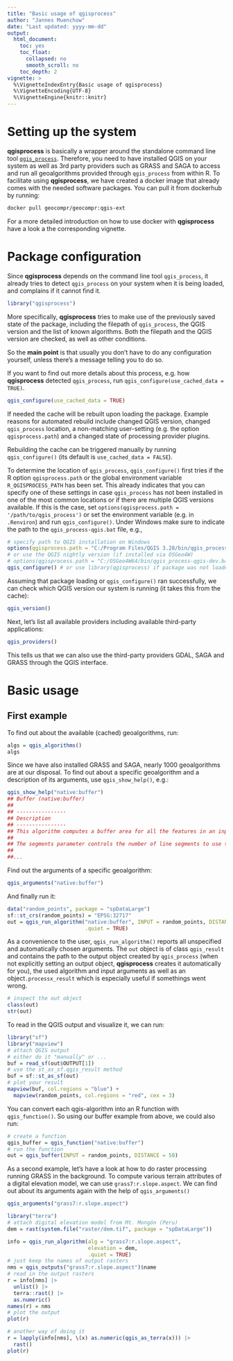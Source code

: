 ```yaml
---
title: "Basic usage of qgisprocess"
author: "Jannes Muenchow"
date: "Last updated: yyyy-mm-dd"
output:
  html_document: 
    toc: yes
    toc_float:
      collapsed: no
      smooth_scroll: no
    toc_depth: 2
vignette: >
  %\VignetteIndexEntry{Basic usage of qgisprocess}
  %\VignetteEncoding{UTF-8}
  %\VignetteEngine{knitr::knitr}
---
```


# Setting up the system

**qgisprocess** is basically a wrapper around the standalone command line tool [`qgis_process`](https://github.com/qgis/QGIS-Documentation/issues/5803).
Therefore, you need to have installed QGIS on your system as well as 3rd party providers such as GRASS and SAGA to access and run all geoalgorithms provided through `qgis_process` from within R.
To facilitate using **qgisprocess**, we have created a docker image that already comes with the needed software packages.
You can pull it from dockerhub by running:

```sh
docker pull geocompr/geocompr:qgis-ext
```

For a more detailed introduction on how to use docker with **qgisprocess** have a look a the corresponding vignette.

# Package configuration

Since **qgisprocess** depends on the command line tool `qgis_process`, it already tries to detect `qgis_process` on your system when it is being loaded, and complains if it cannot find it.

```r
library("qgisprocess")
```

More specifically, **qgisprocess** tries to make use of the previously saved state of the package, including the filepath of `qgis_process`, the QGIS version and the list of known algorithms.
Both the filepath and the QGIS version are checked, as well as other conditions.

So the **main point** is that usually you don't have to do any configuration yourself, unless there's a message telling you to do so.

If you want to find out more details about this process, e.g. how **qgisprocess**  detected `qgis_process`, run `qgis_configure(use_cached_data = TRUE)`.

```r
qgis_configure(use_cached_data = TRUE)
```

If needed the cache will be rebuilt upon loading the package.
Example reasons for automated rebuild include changed QGIS version, changed `qgis_process` location, a non-matching user-setting (e.g. the option `qgisprocess.path`) and a changed state of processing provider plugins.

Rebuilding the cache can be triggered manually by running `qgis_configure()` (its default is `use_cached_data = FALSE`).

To determine the location of `qgis_process`, `qgis_configure()` first tries if the R option `qgisprocess.path` or the global environment variable `R_QGISPROCESS_PATH` has been set.
This already indicates that you can specify one of these settings in case `qgis_process` has not been installed in one of the most common locations or if there are multiple QGIS versions available.
If this is the case, set `options(qgisprocess.path = '/path/to/qgis_process')` or set the environment variable (e.g. in `.Renviron`) and run `qgis_configure()`.
Under Windows make sure to indicate the path to the `qgis_process-qgis.bat` file, e.g.,

```r
# specify path to QGIS installation on Windows 
options(qgisprocess.path = "C:/Program Files/QGIS 3.28/bin/qgis_process-qgis.bat")
# or use the QGIS nightly version (if installed via OSGeo4W)
# options(qgisprocess.path = "C:/OSGeo4W64/bin/qgis_process-qgis-dev.bat")
qgis_configure() # or use library(qgisprocess) if package was not loaded yet
```

Assuming that package loading or `qgis_configure()` ran successfully, we can check which QGIS version our system is running (it takes this from the cache):

```r
qgis_version()
```

Next, let's list all available providers including available third-party applications: 

```r
qgis_providers()
```

This tells us that we can also use the third-party providers GDAL, SAGA and GRASS through the QGIS interface.

# Basic usage

## First example

To find out about the available (cached) geoalgorithms, run:

```r
algs = qgis_algorithms()
algs
```

Since we have also installed GRASS and SAGA, nearly 1000 geoalgorithms are at our disposal.
To find out about a specific geoalgorithm and a description of its arguments, use `qgis_show_help()`, e.g.:

```r
qgis_show_help("native:buffer")
## Buffer (native:buffer)
## 
## ----------------
## Description
## ----------------
## This algorithm computes a buffer area for all the features in an input layer, using a fixed or dynamic distance.
## 
## The segments parameter controls the number of line segments to use to approximate a quarter circle when creating rounded offsets.
## 
##...
```

Find out the arguments of a specific geoalgorithm:

```r
qgis_arguments("native:buffer")
```

And finally run it:

```r
data("random_points", package = "spDataLarge")
sf::st_crs(random_points) = "EPSG:32717"
out = qgis_run_algorithm("native:buffer", INPUT = random_points, DISTANCE = 50,
                         .quiet = TRUE)
```

As a convenience to the user, `qgis_run_algorithm()` reports all unspecified and automatically chosen arguments.
The `out` object is of class `qgis_result` and contains the path to the output object created by `qgis_process` (when not explicitly setting an output object, **qgisprocess** creates it automatically for you), the used algorithm and input arguments as well as an object`.processx_result` which is especially useful if somethings went wrong.

```r
# inspect the out object
class(out)
str(out)
```

To read in the QGIS output and visualize it, we can run:

```r
library("sf")
library("mapview")
# attach QGIS output
# either do it "manually" or ...
buf = read_sf(out$OUTPUT[1])
# use the st_as_sf.qgis_result method
buf = sf::st_as_sf(out)
# plot your result
mapview(buf, col.regions = "blue") + 
  mapview(random_points, col.regions = "red", cex = 3)
```

You can convert each qgis-algorithm into an R function with `qgis_function()`.
So using our buffer example from above, we could also run:

```r
# create a function
qgis_buffer = qgis_function("native:buffer")
# run the function
out = qgis_buffer(INPUT = random_points, DISTANCE = 50)
```

As a second example, let's have a look at how to do raster processing running GRASS in the background.
To compute various terrain attributes of a digital elevation model, we can use `grass7:r.slope.aspect`.
We can find out about its arguments again with the help of `qgis_arguments()`

```r
qgis_arguments("grass7:r.slope.aspect")
```

```r
library("terra")
# attach digital elevation model from Mt. Mongón (Peru)
dem = rast(system.file("raster/dem.tif", package = "spDataLarge"))

info = qgis_run_algorithm(alg = "grass7:r.slope.aspect",
                          elevation = dem, 
                          .quiet = TRUE)
# just keep the names of output rasters
nms = qgis_outputs("grass7:r.slope.aspect")$name
# read in the output rasters 
r = info[nms] |>
  unlist() |>
  terra::rast() |>
  as.numeric()
names(r) = nms
# plot the output
plot(r)

# another way of doing it
r = lapply(info[nms], \(x) as.numeric(qgis_as_terra(x))) |> 
  rast()
plot(r)
```
